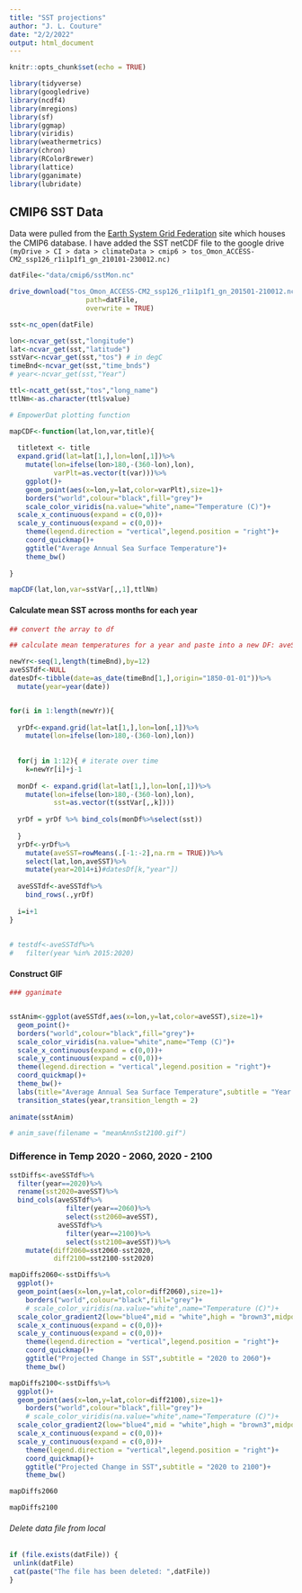 ```yaml
---
title: "SST projections"
author: "J. L. Couture"
date: "2/2/2022"
output: html_document
---
```


```r
knitr::opts_chunk$set(echo = TRUE)

library(tidyverse)
library(googledrive)
library(ncdf4)
library(mregions)
library(sf)
library(ggmap)
library(viridis)
library(weathermetrics)
library(chron)
library(RColorBrewer)
library(lattice)
library(gganimate)
library(lubridate)


```

## CMIP6 SST Data

Data were pulled from the [Earth System Grid Federation]("https://esgf.llnl.gov/") site which houses the CMIP6 database. I have added the SST netCDF file to the google drive `(myDrive > CI > data > climateData > cmip6 > tos_Omon_ACCESS-CM2_ssp126_r1i1p1f1_gn_210101-230012.nc)`

```r

datFile<-"data/cmip6/sstMon.nc"

drive_download("tos_Omon_ACCESS-CM2_ssp126_r1i1p1f1_gn_201501-210012.nc",
                   path=datFile,
                   overwrite = TRUE)

sst<-nc_open(datFile)

```

```r

lon<-ncvar_get(sst,"longitude")
lat<-ncvar_get(sst,"latitude")
sstVar<-ncvar_get(sst,"tos") # in degC
timeBnd<-ncvar_get(sst,"time_bnds")
# year<-ncvar_get(sst,"Year")

ttl<-ncatt_get(sst,"tos","long_name")
ttlNm<-as.character(ttl$value)

```


```r

# EmpowerDat plotting function

mapCDF<-function(lat,lon,var,title){
  
  titletext <- title
  expand.grid(lat=lat[1,],lon=lon[,1])%>%
    mutate(lon=ifelse(lon>180,-(360-lon),lon),
           varPlt=as.vector(t(var)))%>%
    ggplot()+
    geom_point(aes(x=lon,y=lat,color=varPlt),size=1)+
    borders("world",colour="black",fill="grey")+
    scale_color_viridis(na.value="white",name="Temperature (C)")+
  scale_x_continuous(expand = c(0,0))+
  scale_y_continuous(expand = c(0,0))+
    theme(legend.direction = "vertical",legend.position = "right")+
    coord_quickmap()+
    ggtitle("Average Annual Sea Surface Temperature")+
    theme_bw()
  
}

mapCDF(lat,lon,var=sstVar[,,1],ttlNm)

```
#### Calculate mean SST across months for each year

```r

## convert the array to df

## calculate mean temperatures for a year and paste into a new DF: aveSSTdf

newYr<-seq(1,length(timeBnd),by=12)
aveSSTdf<-NULL
datesDf<-tibble(date=as_date(timeBnd[1,],origin="1850-01-01"))%>%
  mutate(year=year(date))


for(i in 1:length(newYr)){
  
  yrDf<-expand.grid(lat=lat[1,],lon=lon[,1])%>%
    mutate(lon=ifelse(lon>180,-(360-lon),lon))
  
  
  for(j in 1:12){ # iterate over time
    k=newYr[i]+j-1
    
  monDf <- expand.grid(lat=lat[1,],lon=lon[,1])%>%
    mutate(lon=ifelse(lon>180,-(360-lon),lon),
           sst=as.vector(t(sstVar[,,k])))
  
  yrDf = yrDf %>% bind_cols(monDf%>%select(sst))    
  
  }
  yrDf<-yrDf%>%
    mutate(aveSST=rowMeans(.[-1:-2],na.rm = TRUE))%>%
    select(lat,lon,aveSST)%>%
    mutate(year=2014+i)#datesDf[k,"year"])
  
  aveSSTdf<-aveSSTdf%>%
    bind_rows(.,yrDf)
  
  i=i+1
}
  
  
# testdf<-aveSSTdf%>%
#   filter(year %in% 2015:2020)
```

#### Construct GIF

```r
### gganimate


sstAnim<-ggplot(aveSSTdf,aes(x=lon,y=lat,color=aveSST),size=1)+
  geom_point()+
  borders("world",colour="black",fill="grey")+
  scale_color_viridis(na.value="white",name="Temp (C)")+
  scale_x_continuous(expand = c(0,0))+
  scale_y_continuous(expand = c(0,0))+
  theme(legend.direction = "vertical",legend.position = "right")+
  coord_quickmap()+
  theme_bw()+
  labs(title="Average Annual Sea Surface Temperature",subtitle = "Year: {closest_state}")+
  transition_states(year,transition_length = 2)
  
animate(sstAnim)

# anim_save(filename = "meanAnnSst2100.gif")

```

### Difference in Temp 2020 - 2060, 2020 - 2100


```r

sstDiffs<-aveSSTdf%>%
  filter(year==2020)%>%
  rename(sst2020=aveSST)%>%
  bind_cols(aveSSTdf%>%
              filter(year==2060)%>%
              select(sst2060=aveSST),
            aveSSTdf%>%
              filter(year==2100)%>%
              select(sst2100=aveSST))%>%
    mutate(diff2060=sst2060-sst2020,
           diff2100=sst2100-sst2020)

mapDiffs2060<-sstDiffs%>%
  ggplot()+
  geom_point(aes(x=lon,y=lat,color=diff2060),size=1)+
    borders("world",colour="black",fill="grey")+
    # scale_color_viridis(na.value="white",name="Temperature (C)")+
  scale_color_gradient2(low="blue4",mid = "white",high = "brown3",midpoint = 0,limits=c(-10,10),name="Temp (C)")+
  scale_x_continuous(expand = c(0,0))+
  scale_y_continuous(expand = c(0,0))+
    theme(legend.direction = "vertical",legend.position = "right")+
    coord_quickmap()+
    ggtitle("Projected Change in SST",subtitle = "2020 to 2060")+
    theme_bw()

mapDiffs2100<-sstDiffs%>%
  ggplot()+
  geom_point(aes(x=lon,y=lat,color=diff2100),size=1)+
    borders("world",colour="black",fill="grey")+
    # scale_color_viridis(na.value="white",name="Temperature (C)")+
  scale_color_gradient2(low="blue4",mid = "white",high = "brown3",midpoint = 0,limits=c(-10,10),name="Temp (C)")+
  scale_x_continuous(expand = c(0,0))+
  scale_y_continuous(expand = c(0,0))+
    theme(legend.direction = "vertical",legend.position = "right")+
    coord_quickmap()+
    ggtitle("Projected Change in SST",subtitle = "2020 to 2100")+
    theme_bw()

```


```r

mapDiffs2060

```


```r

mapDiffs2100

```


###### Delete data file from local

```r

if (file.exists(datFile)) {
 unlink(datFile)
 cat(paste("The file has been deleted: ",datFile))
}

```